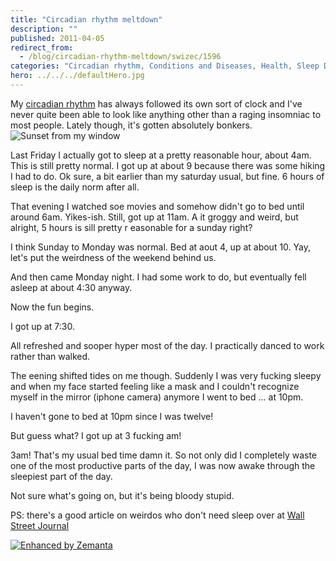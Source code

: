 ```yaml
---
title: "Circadian rhythm meltdown"
description: ""
published: 2011-04-05
redirect_from:
  - /blog/circadian-rhythm-meltdown/swizec/1596
categories: "Circadian rhythm, Conditions and Diseases, Health, Sleep Disorders, Uncategorized"
hero: ../../../defaultHero.jpg
---
```


My [circadian rhythm](http://en.wikipedia.org/wiki/Circadian_rhythm "Circadian rhythm") has always followed its own sort of clock and I've never quite been able to look like anything other than a raging insomniac to most people. Lately though, it's gotten absolutely bonkers.![](http://images.instagram.com/media/2011/04/05/e8f34ab0d63a46ff9108e40d81a466a6_7.jpg "Sunset from my window")

Last Friday I actually got to sleep at a pretty reasonable hour, about 4am. This is still pretty normal. I got up at about 9 because there was some hiking I had to do. Ok sure, a bit earlier than my saturday usual, but fine. 6 hours of sleep is the daily norm after all.

That evening I watched soe movies and somehow didn't go to bed until around 6am. Yikes-ish. Still, got up at 11am. A it groggy and weird, but alright, 5 hours is sill pretty r easonable for a sunday right?

I think Sunday to Monday was normal. Bed at aout 4, up at about 10. Yay, let's put the weirdness of the weekend behind us.

And then came Monday night. I had some work to do, but eventually fell asleep at about 4:30 anyway.

Now the fun begins.

I got up at 7:30.

All refreshed and sooper hyper most of the day. I practically danced to work rather than walked.

The eening shifted tides on me though. Suddenly I was very fucking sleepy and when my face started feeling like a mask and I couldn't recognize myself in the mirror (iphone camera) anymore I went to bed ... at 10pm.

I haven't gone to bed at 10pm since I was twelve!

But guess what? I got up at 3 fucking am!

3am! That's my usual bed time damn it. So not only did I completely waste one of the most productive parts of the day, I was now awake through the sleepiest part of the day.

Not sure what's going on, but it's being bloody stupid.

PS: there's a good article on weirdos who don't need sleep over at [Wall Street Journal](http://online.wsj.com/article/SB10001424052748703712504576242701752957910.html)

[![Enhanced by Zemanta](http://img.zemanta.com/zemified_e.png?x-id=15b65a58-9f3b-4a5d-806d-553bc7d4a89a)](http://www.zemanta.com/ "Enhanced by Zemanta")
